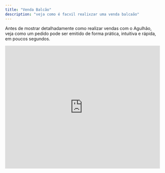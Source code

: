```yaml
---
title: "Venda Balcão"
description: "veja como é facvil realixzar uma venda balcaão"
---
```


Antes de mostrar detalhadamente como realizar vendas com o Agulhão, veja como um pedido pode ser emitido de forma prática, intuitiva e rápida, em poucos segundos.

<iframe width="100%" height="400" src="https://www.youtube.com/embed/L0eWlbV4EtY?si=cT5spd5Y5ZtAW6mX" title="YouTube video player" frameborder="0" allow="accelerometer; autoplay; clipboard-write; encrypted-media; gyroscope; picture-in-picture; web-share" referrerpolicy="strict-origin-when-cross-origin" allowfullscreen />

Para iniciar uma venda no aplicativo Agulhão, basta selecionar o menu **Caixa**, que abrirá a tela de pedidos.

![A.png](/images/A.png)

Os cards de pedidos são organizados para exibir informações básicas, como cliente, data de emissão, número do pedido, quantidade de itens, valor, tipo de venda, status atual e o vendedor responsável pela abertura.

## Selecionando o cliente

Para iniciar uma venda, é necessário informar um cliente e clicar no botão **Iniciar**.

Ao lado do campo do cliente, a lupa permite visualizar e selecionar clientes já cadastrados no sistema, além da opção de cadastrar um novo cliente.

![2.png](/images/2.png)

Após clicar no botão **Iniciar**, você será redirecionado à aba de venda, onde poderá realizar vendas ou devoluções de peças.

## Vendendo ou devolvendo peças

Com uma interface amigável e direta, você pode selecionar as peças do pedido de diversas formas: digitando o código do produto, escaneando a peça ou utilizando a busca detalhada. Tudo pensado para tornar o processo prático e rápido.

Também é possível alterar a tabela de preços do pedido diretamente nessa tela. Caso seu usuário não tenha permissão, será aberta uma requisição de autorização para o responsável.

![3.png](/images/3.png)

A busca detalhada de produtos é especialmente útil quando você não está com a peça em mãos ou deseja conferir as peças disponíveis na loja, filtrando por cor, estampa ou grade.

![4.png](/images/4.png)

Ao selecionar um produto, será aberta a tela de grades, onde você poderá informar a quantidade de peças que deseja adicionar ao pedido.

![5.png](/images/5.png)

Ao terminar de informar as peças do pedido, basta clicar no terceiro ícone na parte inferior da tela, identificado pelo símbolo de um carrinho de supermercado, para prosseguir.

![6.png](/images/6.png)

Esta tela foi desenvolvida para que você confira o pedido e deixe tudo pronto para finalizar, seja escolhendo a forma de pagamento ou emitindo uma condicional.

## Financeiro

De forma simples e direta, é possível preencher as informações de um pedido em segundos e finalizá-lo com total praticidade, conforme mostrado no passo a passo abaixo.

![7.png](/images/7.png)